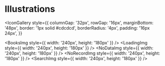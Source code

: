 

<Meta title="Foundations/Illustrations" />

# Illustrations

<IconGallery
  style={{
    columnGap: '32px',
    rowGap: '16px',
    marginBottom: '48px',
    border: '1px solid #cdcdcd',
    borderRadius: '4px',
    padding: '16px 24px',
  }}
>
  <BooksImg style={{ width: '240px', height: '180px' }} />
  <LoadingImg style={{ width: '240px', height: '180px' }} />
  <NoDataImg style={{ width: '240px', height: '180px' }} />
  <NoRecordImg style={{ width: '240px', height: '180px' }} />
  <SearchImg style={{ width: '240px', height: '180px' }} />
</IconGallery>
